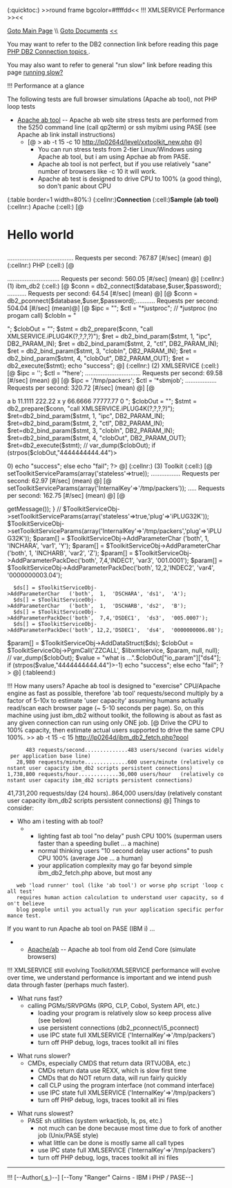 (:quicktoc:)
>>round frame bgcolor=#ffffdd<<
!!! XMLSERVICE Performance
>><<

[[XMLService/XMLService | Goto Main Page]]
\\
[[XMLSERVICEDocument | Goto Documents]]
[[<<]]

You may want to refer to the DB2 connection link before reading this page [[ PHP/DB2Connection | PHP DB2 Connection topics ]].

You may also want to refer to general "run slow" link before reading this page [[PHP/RunSlow | running slow?]]

!!! Performance at a glance

The following tests are full browser simulations (Apache ab tool), not PHP loop tests
* [[Apache/ab | Apache ab tool]] -- Apache ab web site stress tests are performed from the 5250 command line (call qp2term) or ssh myibmi using PASE (see Apache ab link install instructions)
** [@ > ab -t 15 -c 10 http://lp0264d/level/xxtoolkit_new.php @]
*** You can run stress tests from 2-tier Linux/Windows using Apache ab tool, but i am using Apchae ab from PASE.
*** Apache ab tool is not perfect, but if you use relatively "sane" number of browsers like -c 10 it will work.
*** Apache ab test is designed to drive CPU to 100% (a good thing), so don't panic about CPU

(:table border=1 width=80%:)
(:cellnr:)'''Connection'''
(:cell:)'''Sample (ab tool)'''
(:cellnr:) Apache
(:cell:) [@ <H1>Hello world</H1>  ...................................... Requests per second:    767.87 [#/sec] (mean) @]
(:cellnr:) PHP
(:cell:) [@ <?php echo "Hello world"; ?>  .............................. Requests per second:    560.05 [#/sec] (mean) @]
(:cellnr:) (1) ibm_db2
(:cell:)
[@ $conn = db2_connect($database,$user,$password); ........... Requests per second:    64.54 [#/sec] (mean) @]
[@ $conn = db2_pconnect($database,$user,$password);........... Requests per second:    504.04 [#/sec] (mean)@]
[@
$ipc     = "";
$ctl     = "*justproc";          // *justproc (no progam call)
$clobIn  = "<?xml version='1.0'?>";
$clobOut = "";
$stmt = db2_prepare($conn, "call XMLSERVICE.iPLUG4K(?,?,?,?)");
$ret  = db2_bind_param($stmt, 1, "ipc", DB2_PARAM_IN);
$ret  = db2_bind_param($stmt, 2, "ctl", DB2_PARAM_IN);
$ret  = db2_bind_param($stmt, 3, "clobIn", DB2_PARAM_IN);
$ret  = db2_bind_param($stmt, 4, "clobOut", DB2_PARAM_OUT);
$ret  = db2_execute($stmt);
echo "success";
@]
(:cellnr:) (2) XMLSERVICE
(:cell:)
[@ $ipc = ''; $ctl  = '*here';  ................................ Requests per second:    69.58 [#/sec] (mean) @]
[@ $ipc = '/tmp/packers'; $ctl  = '*sbmjob';  .................. Requests per second:    320.72 [#/sec] (mean) @]
[@
<?php
require_once('connection2.inc');
if ($i5persistentconnect) $conn = db2_pconnect($database,$user,$password);
else $conn = db2_connect($database,$user,$password);
if (!$conn) echo "Bad connect: $conn,$database,$user,perm=$i5persistentconnect";
$ipc  = '/tmp/packers';    // *here no need ipc
$ctl  = "*sbmjob";         // *here for no additional private job
// $ipc  = '';
// $ctl  = '*here';
$clobIn = "<?xml version='1.0'?>
<pgm name='ZZCALL' lib='$libxmlservice'>
 <parm  io='both'>
   <data type='1A'>a</data>
 </parm>
 <parm  io='both'>
   <data type='1A'>b</data>
 </parm>
 <parm  io='both'>
   <data type='7p4'>11.1111</data>
 </parm>
 <parm  io='both'>
   <data type='12p2'>222.22</data>
 </parm>
 <parm  io='both'>
  <ds>
   <data type='1A'>x</data>
   <data type='1A'>y</data>
   <data type='7p4'>66.6666</data>
   <data type='12p2'>77777.77</data>
  </ds>
 </parm>
 <return>
  <data type='10i0'>0</data>
 </return>
</pgm>";
$clobOut = "";
$stmt = db2_prepare($conn, "call XMLSERVICE.iPLUG4K(?,?,?,?)");
$ret=db2_bind_param($stmt, 1, "ipc", DB2_PARAM_IN);
$ret=db2_bind_param($stmt, 2, "ctl", DB2_PARAM_IN);
$ret=db2_bind_param($stmt, 3, "clobIn", DB2_PARAM_IN);
$ret=db2_bind_param($stmt, 4, "clobOut", DB2_PARAM_OUT);
$ret=db2_execute($stmt);
// var_dump($clobOut);
if (strpos($clobOut,"4444444444.44")>0) echo "success";
else echo "fail";
?>
@]
(:cellnr:) (3) Toolkit
(:cell:)
[@ setToolkitServiceParams(array('stateless'=>true));  ................. Requests per second:    62.97 [#/sec] (mean) @]
[@ setToolkitServiceParams(array('InternalKey'=>'/tmp/packers'));  ..... Requests per second:    162.75 [#/sec] (mean) @]
[@
<?php
require_once('connection2.inc');
require_once("ToolkitService.php");
if ($i5persistentconnect) $conn = db2_pconnect($database,$user,$password);
else $conn = db2_connect($database,$user,$password);
if (!$conn) echo "Bad connect: $conn,$database,$user,perm=$i5persistentconnect";
try { $ToolkitServiceObj = ToolkitService::getInstance($conn); }
catch (Exception $e) { die($e->getMessage()); }
// $ToolkitServiceObj->setToolkitServiceParams(array('stateless'=>true,'plug'=>'iPLUG32K'));
$ToolkitServiceObj->setToolkitServiceParams(array('InternalKey'=>'/tmp/packers','plug'=>'iPLUG32K'));
$param[] = $ToolkitServiceObj->AddParameterChar   ('both',  1,  'INCHARA', 'var1', 'Y');
$param[] = $ToolkitServiceObj->AddParameterChar   ('both',  1,  'INCHARB', 'var2', 'Z');
$param[] = $ToolkitServiceObj->AddParameterPackDec('both',  7,4,'INDEC1',  'var3', '001.0001');
$param[] = $ToolkitServiceObj->AddParameterPackDec('both', 12,2,'INDEC2',  'var4', '0000000003.04');
   $ds[] = $ToolkitServiceObj->AddParameterChar   ('both',  1,  'DSCHARA', 'ds1',  'A');
   $ds[] = $ToolkitServiceObj->AddParameterChar   ('both',  1,  'DSCHARB', 'ds2',  'B');
   $ds[] = $ToolkitServiceObj->AddParameterPackDec('both',  7,4,'DSDEC1',  'ds3',  '005.0007');
   $ds[] = $ToolkitServiceObj->AddParameterPackDec('both', 12,2,'DSDEC1',  'ds4',  '0000000006.08');
$param[] = $ToolkitServiceObj->AddDataStruct($ds);
$clobOut  = $ToolkitServiceObj->PgmCall('ZZCALL', $libxmlservice, $param, null, null);
// var_dump($clobOut);
$value = "what is ...".$clobOut["io_param"]["ds4"];
if (strpos($value,"4444444444.44")>-1) echo "success";
else echo "fail";
?>
@]
(:tableend:)


!!! How many users?
Apache ab tool is designed to "exercise" CPU/Apache engine as fast as possible, therefore 'ab tool' requests/second multiply by a factor of 5-10x to estimate 'user capacity' assuming humans actually read/scan each browser page (~ 5-10 seconds per page). So, on this machine using just ibm_db2 without toolkit, the following is about as fast as any given connection can run using only ONE job.
[@
Drive the CPU to 100% capacity, then estimate actual users supported to drive the same CPU 100%.
>> ab -t 15 -c 15 http://lp0264d/ibm_db2_fetch.php?pool
       483 requests/second..............483 users/second (varies widely per application base line)
    28,980 requests/minute..............600 users/minute (relatively constant user capacity ibm_db2 scripts persistent connections)
 1,738,800 requests/hour.............36,000 users/hour   (relatively constant user capacity ibm_db2 scripts persistent connections)
41,731,200 requests/day (24 hours)..864,000 users/day    (relatively constant user capacity ibm_db2 scripts persistent connections)
@]
Things to consider:
* Who am i testing with ab tool?
*** lighting fast ab tool "no delay" push CPU 100% (superman users faster than a speeding bullet ... a machine)
*** normal thinking users "10 second delay user actions" to push CPU 100% (average Joe ... a human)
*** your application complexity may go far beyond simple ibm_db2_fetch.php above, but most any
    web 'load runner' tool (like 'ab tool') or worse php script 'loop call test'
    requires human action calculation to understand user capacity, so don't believe
    blog people until you actually run your application specific performance test.

If you want to run Apache ab tool on PASE (IBM i) ...
*** [[Apache/ab]] -- Apache ab tool from old Zend Core (simulate browsers)

!!! XMLSERVICE still evolving
Toolkit/XMLSERVICE performance will evolve over time, we understand performance is important and we intend push data through faster (perhaps much faster).

* What runs fast?
** calling PGMs/SRVPGMs (RPG, CLP, Cobol, System API, etc.)
*** loading your program is relatively slow so keep process alive (see below)
*** use persistent connections (db2_pconnect/i5_pconnect)
*** use IPC state full XMLSERVICE ('InternalKey'=>'/tmp/packers')
*** turn off PHP debug, logs, traces toolkit all ini files

* What runs slower?
** CMDs, especially CMDS that return data (RTVJOBA, etc.)
*** CMDs return data use REXX, which is slow first time
*** CMDs that do NOT return data, will run fairly quickly
*** call CLP using the program interface (not command interface)
*** use IPC state full XMLSERVICE ('InternalKey'=>'/tmp/packers')
*** turn off PHP debug, logs, traces toolkit all ini files

* What runs slowest?
** PASE sh utilities (system wrkactjob, ls, ps, etc.)
*** not much can be done because most time due to fork of another job (Unix/PASE style)
*** what little can be done is mostly same all call types
*** use IPC state full XMLSERVICE ('InternalKey'=>'/tmp/packers')
*** turn off PHP debug, logs, traces toolkit all ini files



----
!!! [--Author([[http://youngiprofessionals.com/wiki/index.php/XMLSERVICE/XMLSERVICEConfig?action=expirediff | s ]])--]
[--Tony "Ranger" Cairns - IBM i PHP / PASE--]

